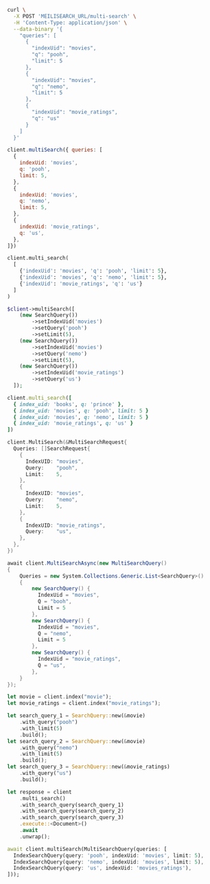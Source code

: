 <CodeGroup>

```bash cURL
curl \
  -X POST 'MEILISEARCH_URL/multi-search' \
  -H 'Content-Type: application/json' \
  --data-binary '{
    "queries": [
      {
        "indexUid": "movies",
        "q": "pooh",
        "limit": 5
      },
      {
        "indexUid": "movies",
        "q": "nemo",
        "limit": 5
      },
      {
        "indexUid": "movie_ratings",
        "q": "us"
      }
    ]
  }'
```

```javascript JS
client.multiSearch({ queries: [
  {
    indexUid: 'movies',
    q: 'pooh',
    limit: 5,
  },
  {
    indexUid: 'movies',
    q: 'nemo',
    limit: 5,
  },
  {
    indexUid: 'movie_ratings',
    q: 'us',
  },
]})
```

```python Python
client.multi_search(
  [
    {'indexUid': 'movies', 'q': 'pooh', 'limit': 5},
    {'indexUid': 'movies', 'q': 'nemo', 'limit': 5},
    {'indexUid': 'movie_ratings', 'q': 'us'}
  ]
)
```

```php PHP
$client->multiSearch([
    (new SearchQuery())
        ->setIndexUid('movies')
        ->setQuery('pooh')
        ->setLimit(5),
    (new SearchQuery())
        ->setIndexUid('movies')
        ->setQuery('nemo')
        ->setLimit(5),
    (new SearchQuery())
        ->setIndexUid('movie_ratings')
        ->setQuery('us')
  ]);
```

```ruby Ruby
client.multi_search([
  { index_uid: 'books', q: 'prince' },
  { index_uid: 'movies', q: 'pooh', limit: 5 }
  { index_uid: 'movies', q: 'nemo', limit: 5 }
  { index_uid: 'movie_ratings', q: 'us' }
])
```

```go Go
client.MultiSearch(&MultiSearchRequest{
  Queries: []SearchRequest{
    {
      IndexUID: "movies",
      Query:    "pooh",
      Limit:    5,
    },
    {
      IndexUID: "movies",
      Query:    "nemo",
      Limit:    5,
    },
    {
      IndexUID: "movie_ratings",
      Query:    "us",
    },
  },
})
```

```csharp C#
await client.MultiSearchAsync(new MultiSearchQuery()
{
    Queries = new System.Collections.Generic.List<SearchQuery>()
    {
        new SearchQuery() {
          IndexUid = "movies",
          Q = "booh",
          Limit = 5
        },
        new SearchQuery() {
          IndexUid = "movies",
          Q = "nemo",
          Limit = 5
        },
        new SearchQuery() {
          IndexUid = "movie_ratings",
          Q = "us",
        },
    }
});
```

```rust Rust
let movie = client.index("movie");
let movie_ratings = client.index("movie_ratings");

let search_query_1 = SearchQuery::new(&movie)
    .with_query("pooh")
    .with_limit(5)
    .build();
let search_query_2 = SearchQuery::new(&movie)
    .with_query("nemo")
    .with_limit(5)
    .build();
let search_query_3 = SearchQuery::new(&movie_ratings)
    .with_query("us")
    .build();

let response = client
    .multi_search()
    .with_search_query(search_query_1)
    .with_search_query(search_query_2)
    .with_search_query(search_query_3)
    .execute::<Document>()
    .await
    .unwrap();
```

```dart Dart
await client.multiSearch(MultiSearchQuery(queries: [
  IndexSearchQuery(query: 'pooh', indexUid: 'movies', limit: 5),
  IndexSearchQuery(query: 'nemo', indexUid: 'movies', limit: 5),
  IndexSearchQuery(query: 'us', indexUid: 'movies_ratings'),
]));
```
</CodeGroup>